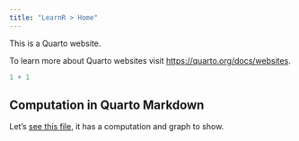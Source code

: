 ```yaml
---
title: "LearnR > Home"
---
```


This is a Quarto website.

To learn more about Quarto websites visit <https://quarto.org/docs/websites>.

```r
1 + 1
```

## Computation in Quarto Markdown

Let's [see this file](computations.qmd), it has a computation and graph to show.
